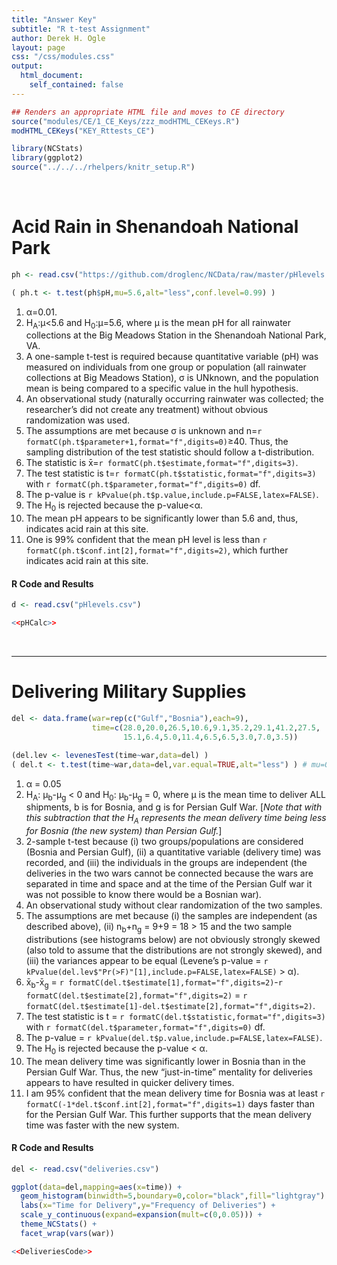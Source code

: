 ```yaml
---
title: "Answer Key"
subtitle: "R t-test Assignment"
author: Derek H. Ogle
layout: page
css: "/css/modules.css"
output:
  html_document:
    self_contained: false
---
```


```r
## Renders an appropriate HTML file and moves to CE directory
source("modules/CE/1_CE_Keys/zzz_modHTML_CEKeys.R")
modHTML_CEKeys("KEY_Rttests_CE")
```

```r
library(NCStats)
library(ggplot2)
source("../../../rhelpers/knitr_setup.R")
```

<br>

# Acid Rain in Shenandoah National Park
```r
ph <- read.csv("https://github.com/droglenc/NCData/raw/master/pHlevels.csv")
```
```r
( ph.t <- t.test(ph$pH,mu=5.6,alt="less",conf.level=0.99) )
```

1. &alpha;=0.01.
1. H<sub>A</sub>:&mu;<5.6 and H<sub>0</sub>:&mu;=5.6, where &mu; is the mean pH for all rainwater collections at the Big Meadows Station in the Shenandoah National Park, VA.
1. A one-sample t-test is required because quantitative variable (pH) was measured on individuals from one group or population (all rainwater collections at Big Meadows Station), &sigma; is UNknown, and the population mean is being compared to a specific value in the hull hypothesis.
1. An observational study (naturally occurring rainwater was collected; the researcher's did not create any treatment) without obvious randomization was used.
1. The assumptions are met because &sigma; is unknown and n=`r formatC(ph.t$parameter+1,format="f",digits=0)`&ge;40. Thus, the sampling distribution of the test statistic should follow a t-distribution.
1. The statistic is x&#772;=`r formatC(ph.t$estimate,format="f",digits=3)`.
1. The test statistic is t=`r formatC(ph.t$statistic,format="f",digits=3)` with `r formatC(ph.t$parameter,format="f",digits=0)` df.
1. The p-value is `r kPvalue(ph.t$p.value,include.p=FALSE,latex=FALSE)`.
1. The H<sub>0</sub> is rejected because the p-value<&alpha;.
1. The mean pH appears to be significantly lower than 5.6 and, thus, indicates acid rain at this site.
1. One is 99% confident that the mean pH level is less than `r formatC(ph.t$conf.int[2],format="f",digits=2)`, which further indicates acid rain at this site.

#### R Code and Results
```r
d <- read.csv("pHlevels.csv")
```
```r
<<pHCalc>>
```

<br>

----

# Delivering Military Supplies
```r
del <- data.frame(war=rep(c("Gulf","Bosnia"),each=9),
                  time=c(28.0,20.0,26.5,10.6,9.1,35.2,29.1,41.2,27.5,
                         15.1,6.4,5.0,11.4,6.5,6.5,3.0,7.0,3.5))
```
```r
(del.lev <- levenesTest(time~war,data=del) )
( del.t <- t.test(time~war,data=del,var.equal=TRUE,alt="less") ) # mu=0 is a default
```

1. &alpha; = 0.05
1. H<sub>A</sub>: &mu;<sub>b</sub>-&mu;<sub>g</sub> &lt; 0 and H<sub>0</sub>: &mu;<sub>b</sub>-&mu;<sub>g</sub> = 0, where &mu; is the mean time to deliver ALL shipments, b is for Bosnia, and g is for Persian Gulf War. [*Note that with this subtraction that the H<sub>A</sub> represents the mean delivery time being less for Bosnia (the new system) than Persian Gulf.*]
1. 2-sample t-test because (i) two groups/populations are considered (Bosnia and Persian Gulf), (ii) a quantitative variable (delivery time) was recorded, and (iii) the individuals in the groups are independent (the deliveries in the two wars cannot be connected because the wars are separated in time and space and at the time of the Persian Gulf war it was not possible to know there would be a Bosnian war).
1. An observational study without clear randomization of the two samples.
1. The assumptions are met because (i) the samples are independent (as described above), (ii) n<sub>b</sub>+n<sub>g</sub> = 9+9 = 18 &gt; 15 and the two sample distributions (see histograms below) are not obviously strongly skewed (also told to assume that the distributions are not strongly skewed), and (iii) the variances appear to be equal (Levene's p-value = `r  kPvalue(del.lev$"Pr(>F)"[1],include.p=FALSE,latex=FALSE)` &gt; &alpha;).
1. x&#772;<sub>b</sub>-x&#772;<sub>g</sub> = `r formatC(del.t$estimate[1],format="f",digits=2)`-`r formatC(del.t$estimate[2],format="f",digits=2)` = `r formatC(del.t$estimate[1]-del.t$estimate[2],format="f",digits=2)`.
1. The test statistic is t = `r formatC(del.t$statistic,format="f",digits=3)` with `r formatC(del.t$parameter,format="f",digits=0)` df.
1. The p-value = `r kPvalue(del.t$p.value,include.p=FALSE,latex=FALSE)`.
1. The H<sub>0</sub> is rejected because the p-value &lt; &alpha;.
1. The mean delivery time was significantly lower in Bosnia than in the Persian Gulf War. Thus, the new "just-in-time" mentality for deliveries appears to have resulted in quicker delivery times.
1. I am 95% confident that the mean delivery time for Bosnia was at least `r formatC(-1*del.t$conf.int[2],format="f",digits=1)` days faster than for the Persian Gulf War. This further supports that the mean delivery time was faster with the new system.


#### R Code and Results
```r
del <- read.csv("deliveries.csv")
```
```r
ggplot(data=del,mapping=aes(x=time)) +
  geom_histogram(binwidth=5,boundary=0,color="black",fill="lightgray") +
  labs(x="Time for Delivery",y="Frequency of Deliveries") +
  scale_y_continuous(expand=expansion(mult=c(0,0.05))) +
  theme_NCStats() +
  facet_wrap(vars(war))

<<DeliveriesCode>>
```
